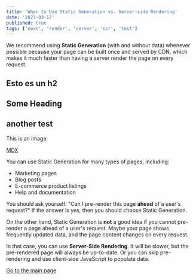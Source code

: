 ---
title: 'When to Use Static Generation vs. Server-side Rendering'
date: '2023-03-17'
published: true
tags: ['next', 'render', 'server', 'ssr', 'test']
---



We recommend using **Static Generation** (with and without data) whenever possible because your page can be built once and served by CDN, which makes it much faster than having a server render the page on every request.

<H2>Esto es un h2</H2>
<H2>Some Heading</H2>

<H2> another test</H2>

This is an image:


<CustomImage src="/images/empty.png" alt="test" className="" />
<CustomImage src="/images/empty.png" alt="test" />
<CustomImage src="/images/empty.png" alt="test" />


[MDX](https://mdxjs.com)

You can use Static Generation for many types of pages, including:

- Marketing pages
- Blog posts
- E-commerce product listings
- Help and documentation

You should ask yourself: "Can I pre-render this page **ahead** of a user's request?" If the answer is yes, then you should choose Static Generation.

On the other hand, Static Generation is **not** a good idea if you cannot pre-render a page ahead of a user's request. Maybe your page shows frequently updated data, and the page content changes on every request.

In that case, you can use **Server-Side Rendering**. It will be slower, but the pre-rendered page will always be up-to-date. Or you can skip pre-rendering and use client-side JavaScript to populate data.

[Go to the main page](/)
